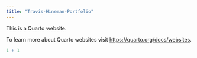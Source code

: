 ```yaml
---
title: "Travis-Hineman-Portfolio"
---
```


This is a Quarto website.

To learn more about Quarto websites visit <https://quarto.org/docs/websites>.

```r
1 + 1
```
